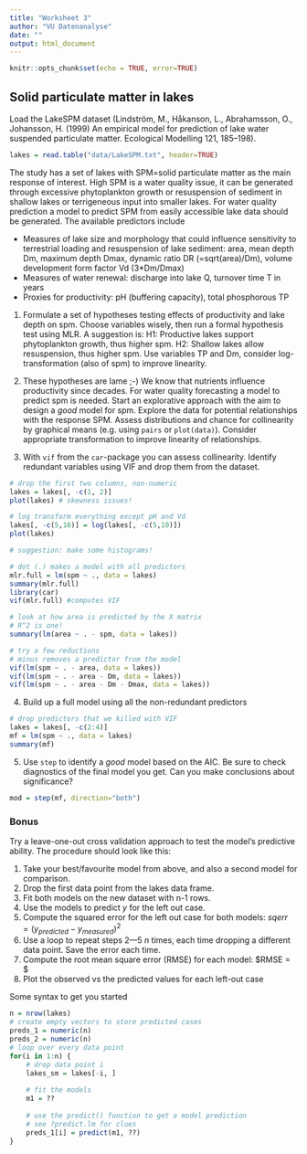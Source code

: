 ```yaml
---
title: "Worksheet 3"
author: "VU Datenanalyse"
date: ""
output: html_document
---
```


```r
knitr::opts_chunk$set(echo = TRUE, error=TRUE)
```


## Solid particulate matter in lakes

Load the LakeSPM dataset (Lindström, M., Håkanson, L., Abrahamsson, O., Johansson, H. (1999) An empirical model for prediction of lake water suspended particulate matter. Ecological Modelling 121, 185–198).

```r
lakes = read.table("data/LakeSPM.txt", header=TRUE)
```

The study has a set of lakes with SPM=solid particulate matter as the main response of interest. High SPM is a water quality issue, it can be generated through excessive phytoplankton growth or resuspension of sediment in shallow lakes or terrigeneous input into smaller lakes. For water quality prediction a model to predict SPM from easily accessible lake data should be generated. The available predictors include

* Measures of lake size and morphology that could influence sensitivity to terrestrial loading and resuspension of lake sediment: area, mean depth Dm, maximum depth Dmax, dynamic ratio DR (=sqrt(area)/Dm), volume development form factor Vd (3*Dm/Dmax)
* Measures of water renewal: discharge into lake Q, turnover time T in years
* Proxies for productivity: pH (buffering capacity), total phosphorous TP

1. Formulate a set of hypotheses testing effects of productivity and lake depth on spm. Choose variables wisely, then run a formal hypothesis test using MLR.
A suggestion is:
H1: Productive lakes support phytoplankton growth, thus higher spm.
H2: Shallow lakes allow resuspension, thus higher spm.
Use variables TP and Dm, consider log-transformation (also of spm) to improve linearity.

2. These hypotheses are lame ;-) We know that nutrients influence productivity since decades. For water quality forecasting a model to predict spm is needed. Start an explorative approach with the aim to design a *good* model for spm. Explore the data for potential relationships with the response SPM. Assess distributions and chance for collinearity by graphical means (e.g. using `pairs` or `plot(data)`). Consider appropriate transformation to improve linearity of relationships.
3. With `vif` from the `car`-package you can assess collinearity. Identify redundant variables using VIF and drop them from the dataset.

```r
# drop the first two columns, non-numeric
lakes = lakes[, -c(1, 2)]
plot(lakes) # skewness issues!

# log transform everything except pH and Vd
lakes[, -c(5,10)] = log(lakes[, -c(5,10)])
plot(lakes)

# suggestion: make some histograms!

# dot (.) makes a model with all predictors 
mlr.full = lm(spm ~ ., data = lakes) 
summary(mlr.full)
library(car)
vif(mlr.full) #computes VIF

# look at how area is predicted by the X matrix
# R^2 is one!
summary(lm(area ~ . - spm, data = lakes))

# try a few reductions
# minus removes a predictor from the model
vif(lm(spm ~ . - area, data = lakes))
vif(lm(spm ~ . - area - Dm, data = lakes))
vif(lm(spm ~ . - area - Dm - Dmax, data = lakes))

```

4. Build up a full model using all the non-redundant predictors
```r
# drop predictors that we killed with VIF
lakes = lakes[, -c(2:4)]
mf = lm(spm ~ ., data = lakes)
summary(mf)
```

5. Use `step` to identify a *good* model based on the AIC. Be sure to check diagnostics of the final model you get. Can you make conclusions about significance?

```r
mod = step(mf, direction="both")
```


### Bonus

Try a leave-one-out cross validation approach to test the model's predictive ability. The procedure should look like this:

1. Take your best/favourite model from above, and also a second model for comparison. 
2. Drop the first data point from the lakes data frame.
3. Fit both models on the new dataset with n-1 rows.
4. Use the models to predict $y$ for the left out case.
5. Compute the squared error for the left out case for both models: $sqerr = (y_{predicted} - y_{measured})^2$
6. Use a loop to repeat steps 2—5 $n$ times, each time dropping a different data point. Save the error each time.
7. Compute the root mean square error (RMSE) for each model: $RMSE = \sqrt{\mathrm{mean}(sqerr)} $
8. Plot the observed vs the predicted values for each left-out case

Some syntax to get you started
```r
n = nrow(lakes)
# create empty vectors to store predicted cases
preds_1 = numeric(n)
preds_2 = numeric(n)
# loop over every data point
for(i in 1:n) {
	# drop data point i
	lakes_sm = lakes[-i, ]
	
	# fit the models
	m1 = ??
		
	# use the predict() function to get a model prediction
	# see ?predict.lm for clues
	preds_1[i] = predict(m1, ??)
}
```


